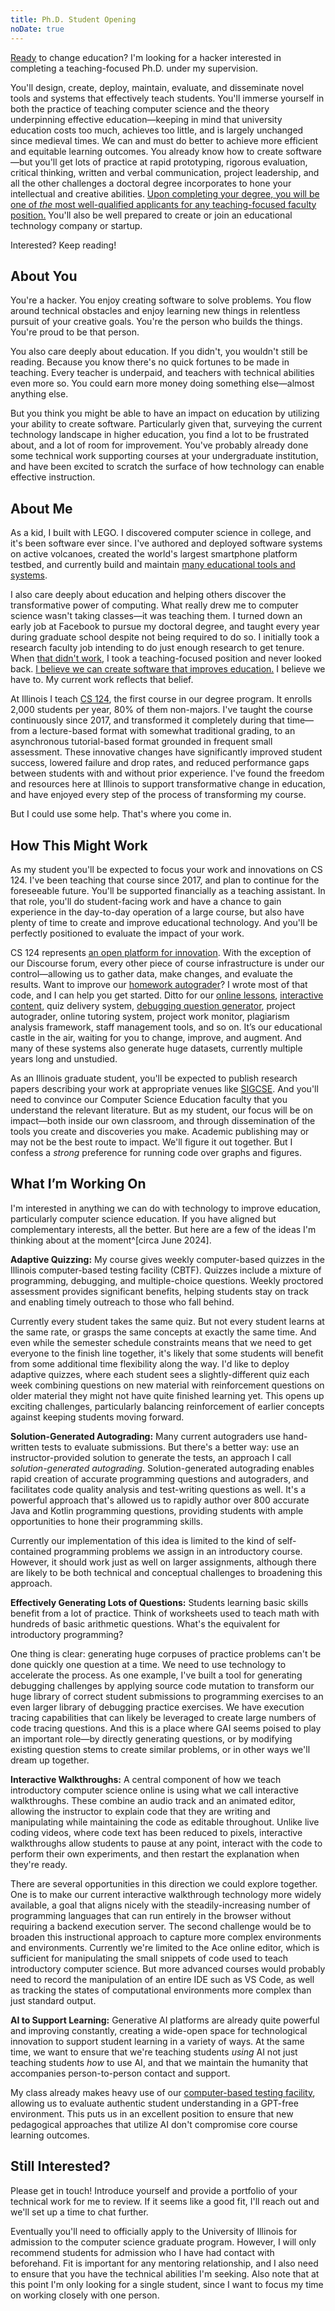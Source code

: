 ```yaml
---
title: Ph.D. Student Opening
noDate: true
---
```


[Ready](-) to change education?
I'm looking for a hacker interested in completing a teaching-focused Ph.D. under my supervision.

You'll design, create, deploy, maintain, evaluate, and disseminate novel tools and systems that effectively teach students.
You'll immerse yourself in both the practice of teaching computer science and the theory underpinning effective education—keeping in mind that university education costs too much, achieves too little, and is largely unchanged since medieval times.
We can and must do better to achieve more efficient and equitable learning outcomes.
You already know how to create software—but you'll get lots of practice at rapid prototyping, rigorous evaluation, critical thinking, written and verbal communication, project leadership, and all the other challenges a doctoral degree incorporates to hone your intellectual and creative abilities.
[Upon completing your degree, you will be one of _the_ most well-qualified applicants for any teaching-focused faculty position.](+)
You'll also be well prepared to create or join an educational technology company or startup.

Interested? Keep reading! 

## About You

You're a hacker.
You enjoy creating software to solve problems.
You flow around technical obstacles and enjoy learning new things in relentless pursuit of your creative goals.
You're the person who builds the things.
You're proud to be that person.

You also care deeply about education.
If you didn't, you wouldn't still be reading.
Because you know there's no quick fortunes to be made in teaching.
Every teacher is underpaid, and teachers with technical abilities even more so.
You could earn more money doing something else—almost anything else.

But you think you might be able to have an impact on education by utilizing your ability to create software. Particularly given that, surveying the current technology landscape in higher education, you find a lot to be frustrated about, and a lot of room for improvement.
You've probably already done some technical work supporting courses at your undergraduate institution, and have been excited to scratch the surface of how technology can enable effective instruction.

## About Me

As a kid, I built with LEGO.
I discovered computer science in college, and it's been software ever since.
I've authored and deployed software systems on active volcanoes, created the world's largest smartphone platform testbed, and currently build and maintain [many educational tools and systems](~/projects).

I also care deeply about education and helping others discover the transformative power of computing.
What really drew me to computer science wasn't taking classes—it was teaching them.
I turned down an early job at Facebook to pursue my doctoral degree, and taught every year during graduate school despite not being required to do so.
I initially took a research faculty job intending to do just enough research to get tenure.
When [that didn't work](https://www.bluegroup.systems/posts/2016-10-22-the-best-way-to-not-get-tenure/), I took a teaching-focused position and never looked back.
[I believe we can create software that improves education.](+)
I believe we have to.
My current work reflects that belief.

At Illinois I teach [CS 124](https://cs124.org/), the first course in our degree program.
It enrolls 2,000 students per year, 80% of them non-majors.
I've taught the course continuously since 2017, and transformed it completely during that time—from a lecture-based format with somewhat traditional grading, to an asynchronous tutorial-based format grounded in frequent small assessment.
These innovative changes have significantly improved student success, lowered failure and drop rates, and reduced performance gaps between students with and without prior experience.
I've found the freedom and resources here at Illinois to support transformative change in education, and have enjoyed every step of the process of transforming my course.

But I could use some help.
That's where you come in.

## How This Might Work

As my student you'll be expected to focus your work and innovations on CS 124.
I've been teaching that course since 2017, and plan to continue for the foreseeable future.
You'll be supported financially as a teaching assistant.
In that role, you'll do student-facing work and have a chance to gain experience in the day-to-day operation of a large course, but also have plenty of time to create and improve educational technology.
And you'll be perfectly positioned to evaluate the impact of your work.

CS 124 represents [an open platform for innovation](https://learncs.online/best).
With the exception of our Discourse forum, every other piece of course infrastructure is under our control—allowing us to gather data, make changes, and evaluate the results.
Want to improve our [homework autograder](https://www.learncs.online/best#homework)?
I wrote most of that code, and I can help you get started.
Ditto for our [online lessons](https://www.learncs.online/lessons), [interactive content](https://www.learncs.online/best#interactive-walkthroughs), quiz delivery system, [debugging question generator](https://www.learncs.online/best#debugging-challenges), project autograder, online tutoring system, project work monitor, plagiarism analysis framework, staff management tools, and so on.
It’s our educational castle in the air, waiting for you to change, improve, and augment.
And many of these systems also generate huge datasets, currently multiple years long and unstudied.

As an Illinois graduate student, you'll be expected to publish research papers describing your work at appropriate venues like [SIGCSE](https://www.sigcse.org/).
And you'll need to convince our Computer Science Education faculty that you understand the relevant literature.
But as my student, our focus will be on impact—both inside our own classroom, and through dissemination of the tools you create and discoveries you make.
Academic publishing may or may not be the best route to impact.
We'll figure it out together.
But I confess a _strong_ preference for running code over graphs and figures.

## What I’m Working On

I'm interested in anything we can do with technology to improve education, particularly computer science education.
If you have aligned but complementary interests, all the better.
But here are a few of the ideas I'm thinking about at the moment^[circa June 2024].

**Adaptive Quizzing:** My course gives weekly computer-based quizzes in the Illinois computer-based testing facility (CBTF).
Quizzes include a mixture of programming, debugging, and multiple-choice questions.
Weekly proctored assessment provides significant benefits, helping students stay on track and enabling timely outreach to those who fall behind.

Currently every student takes the same quiz.
But not every student learns at the same rate, or grasps the same concepts at exactly the same time.
And even while the semester schedule constraints means that we need to get everyone to the finish line together, it's likely that some students will benefit from some additional time flexibility along the way.
I'd like to deploy adaptive quizzes, where each student sees a slightly-different quiz each week combining questions on new material with reinforcement questions on older material they might not have quite finished learning yet.
This opens up exciting challenges, particularly balancing reinforcement of earlier concepts against keeping students moving forward.

**Solution-Generated Autograding:** Many current autograders use hand-written tests to evaluate submissions. 
But there's a better way: use an instructor-provided solution to generate the tests, an approach I call _solution-generated autograding_.
Solution-generated autograding enables rapid creation of accurate programming questions and autograders, and facilitates code quality analysis and test-writing questions as well.
It's a powerful approach that's allowed us to rapidly author over 800 accurate Java and Kotlin programming questions, providing students with ample opportunities to hone their programming skills.

Currently our implementation of this idea is limited to the kind of self-contained programming problems we assign in an introductory course.
However, it should work just as well on larger assignments, although there are likely to be both technical and conceptual challenges to broadening this approach.

**Effectively Generating Lots of Questions:** Students learning basic skills benefit from a lot of practice.
Think of worksheets used to teach math with hundreds of basic arithmetic questions.
What's the equivalent for introductory programming?

One thing is clear: generating huge corpuses of practice problems can't be done quickly one question at a time.
We need to use technology to accelerate the process.
As one example, I've built a tool for generating debugging challenges by applying source code mutation to transform our huge library of correct student submissions to programming exercises to an even larger library of debugging practice exercises.
We have execution tracing capabilities that can likely be leveraged to create large numbers of code tracing questions. And this is a place where GAI seems poised to play an important role—by directly generating questions, or by modifying existing question stems to create similar problems, or in other ways we'll dream up together.

**Interactive Walkthroughs:** A central component of how we teach introductory computer science online is using what we call interactive walkthroughs.
These combine an audio track and an animated editor, allowing the instructor to explain code that they are writing and manipulating while maintaining the code as editable throughout.
Unlike live coding videos, where code text has been reduced to pixels, interactive walkthroughs allow students to pause at any point, interact with the code to perform their own experiments, and then restart the explanation when they're ready.

There are several opportunities in this direction we could explore together.
One is to make our current interactive walkthrough technology more widely available, a goal that aligns nicely with the steadily-increasing number of programming languages that can run entirely in the browser without requiring a backend execution server.
The second challenge would be to broaden this instructional approach to capture more complex environments and environments.
Currently we're limited to the Ace online editor, which is sufficient for manipulating the small snippets of code used to teach introductory computer science.
But more advanced courses would probably need to record the manipulation of an entire IDE such as VS Code, as well as tracking the states of computational environments more complex than just standard output.

**AI to Support Learning:** Generative AI platforms are already quite powerful and improving constantly, creating a wide-open space for technological innovation to support student learning in a variety of ways.
At the same time, we want to ensure that we're teaching students _using_ AI not just teaching students _how_ to use AI, and that we maintain the humanity that accompanies person-to-person contact and support. 

My class already makes heavy use of our [computer-based testing facility](https://cbtf.illinois.edu/), allowing us to evaluate authentic student understanding in a GPT-free environment.
This puts us in an excellent position to ensure that new pedagogical approaches that utilize AI don't compromise core course learning outcomes.

## Still Interested?

Please get in touch!
Introduce yourself and provide a portfolio of your technical work for me to review.
If it seems like a good fit, I'll reach out and we'll set up a time to chat further.

Eventually you'll need to officially apply to the University of Illinois for admission to the computer science graduate program.
However, I will only recommend students for admission who I have had contact with beforehand.
Fit is important for any mentoring relationship, and I also need to ensure that you have the technical abilities I'm seeking.
Also note that at this point I'm only looking for a single student, since I want to focus my time on working closely with one person.
